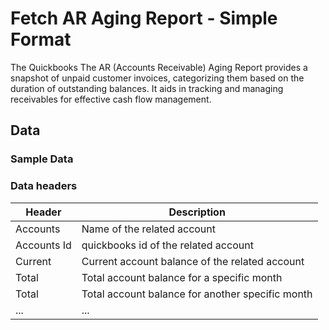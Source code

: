 # Fetch AR Aging Report - Simple Format

The Quickbooks The AR (Accounts Receivable) Aging Report provides a snapshot of unpaid customer invoices, categorizing them based on the duration of outstanding balances. It aids in tracking and managing receivables for effective cash flow management.

<AddJob
  template="gsheet_quickbooks_simple_ar_aging_report"
/>


## Data

### Sample Data

<Gsheet
  src="https://docs.google.com/spreadsheets/d/1KWa16ZCTRUdIF7LXFQzgCaBXEze4fpGWaV77tc8Q_Y8/edit#gid=1804403317"
/>


### Data headers

| Header | Description |
|----|----|
| Accounts | Name of the related account |
| Accounts Id | quickbooks id of the related account |
| Current |  Current account balance of the related account |
| Total |  Total account balance for a specific month |
| Total |  Total account balance for another specific month |
| ... |  ...  |

<!---
## Others

### Similar jobs

Similar sort of data can be achieved by using get accounting transaction job and filtering it by invoice type. 

### Reports that use this job

Here are some of the report templates that use this job: 
-->